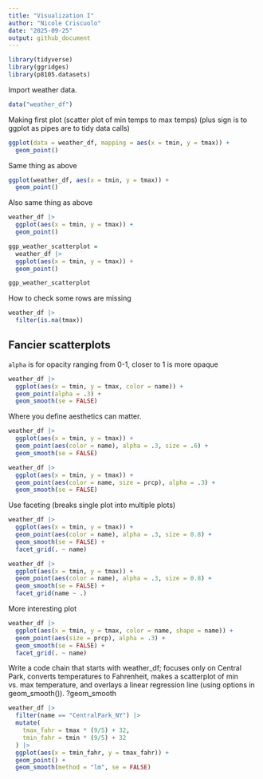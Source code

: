```yaml
---
title: "Visualization I"
author: "Nicole Criscuolo"
date: "2025-09-25"
output: github_document
---
```


```r
library(tidyverse)
library(ggridges)
library(p8105.datasets)
```
 
Import weather data.
```r
data("weather_df")
```

Making first plot (scatter plot of min temps to max temps) (plus sign is to ggplot as pipes are to tidy data calls)
```r
ggplot(data = weather_df, mapping = aes(x = tmin, y = tmax)) +
  geom_point()
```

Same thing as above
```r
ggplot(weather_df, aes(x = tmin, y = tmax)) +
  geom_point()
```

Also same thing as above
```r
weather_df |> 
  ggplot(aes(x = tmin, y = tmax)) +
  geom_point()
```

```r
ggp_weather_scatterplot =
  weather_df |> 
  ggplot(aes(x = tmin, y = tmax)) +
  geom_point()

ggp_weather_scatterplot
```

How to check some rows are missing
```r
weather_df |> 
  filter(is.na(tmax))
```

## Fancier scatterplots

`alpha` is for opacity ranging from 0-1, closer to 1 is more opaque
```r
weather_df |> 
  ggplot(aes(x = tmin, y = tmax, color = name)) + 
  geom_point(alpha = .3) +
  geom_smooth(se = FALSE)
```

Where you define aesthetics can matter.
```r
weather_df |> 
  ggplot(aes(x = tmin, y = tmax)) + 
  geom_point(aes(color = name), alpha = .3, size = .6) +
  geom_smooth(se = FALSE)
```

```r
weather_df |> 
  ggplot(aes(x = tmin, y = tmax)) + 
  geom_point(aes(color = name, size = prcp), alpha = .3) +
  geom_smooth(se = FALSE)
```

Use faceting (breaks single plot into multiple plots)
```r
weather_df |> 
  ggplot(aes(x = tmin, y = tmax)) + 
  geom_point(aes(color = name), alpha = .3, size = 0.8) +
  geom_smooth(se = FALSE) +
  facet_grid(. ~ name)
```

```r
weather_df |> 
  ggplot(aes(x = tmin, y = tmax)) + 
  geom_point(aes(color = name), alpha = .3, size = 0.8) +
  geom_smooth(se = FALSE) +
  facet_grid(name ~ .)
```

More interesting plot
```r
weather_df |> 
  ggplot(aes(x = tmin, y = tmax, color = name, shape = name)) +
  geom_point(aes(size = prcp), alpha = .3) +
  geom_smooth(se = FALSE) +
  facet_grid(. ~ name)
```

Write a code chain that starts with weather_df; focuses only on Central Park, converts temperatures to Fahrenheit, makes a scatterplot of min vs. max temperature, and overlays a linear regression line (using options in geom_smooth()). ?geom_smooth

```r
weather_df |> 
  filter(name == "CentralPark_NY") |> 
  mutate(
    tmax_fahr = tmax * (9/5) + 32,
    tmin_fahr = tmin * (9/5) + 32
  ) |> 
  ggplot(aes(x = tmin_fahr, y = tmax_fahr)) +
  geom_point() +
  geom_smooth(method = "lm", se = FALSE)
```




